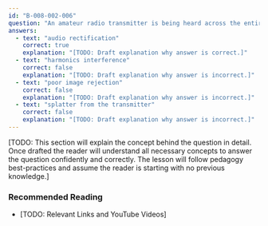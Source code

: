 ```yaml
---
id: "B-008-002-006"
question: "An amateur radio transmitter is being heard across the entire dial of a broadcast receiver. The receiver is most probably suffering from:"
answers:
  - text: "audio rectification"
    correct: true
    explanation: "[TODO: Draft explanation why answer is correct.]"
  - text: "harmonics interference"
    correct: false
    explanation: "[TODO: Draft explanation why answer is incorrect.]"
  - text: "poor image rejection"
    correct: false
    explanation: "[TODO: Draft explanation why answer is incorrect.]"
  - text: "splatter from the transmitter"
    correct: false
    explanation: "[TODO: Draft explanation why answer is incorrect.]"
---
```


[TODO: This section will explain the concept behind the question in detail. Once drafted the reader will understand all necessary concepts to answer the question confidently and correctly. The lesson will follow pedagogy best-practices and assume the reader is starting with no previous knowledge.]

### Recommended Reading

- [TODO: Relevant Links and YouTube Videos]
